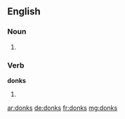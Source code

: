 ==English==

===Noun===
{{head|en}}

# {{plural of|donk}}

===Verb===
'''donks'''

# {{en-third-person singular of|donk}}

[[ar:donks]]
[[de:donks]]
[[fr:donks]]
[[mg:donks]]